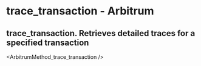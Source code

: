 # trace_transaction  - Arbitrum

## trace_transaction. Retrieves detailed traces for a specified transaction


<ArbitrumMethod_trace_transaction />
